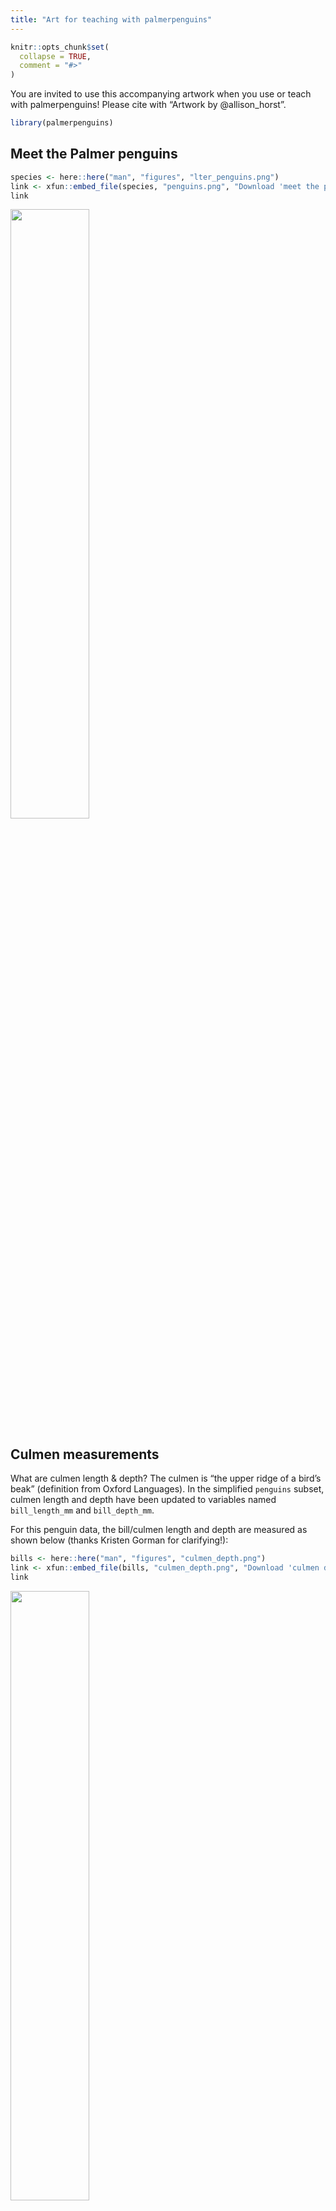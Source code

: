 ```yaml
---
title: "Art for teaching with palmerpenguins"
---
```


```r
knitr::opts_chunk$set(
  collapse = TRUE,
  comment = "#>"
)
```

You are invited to use this accompanying artwork when you use or teach with palmerpenguins! Please cite with "Artwork by @allison_horst".

```r
library(palmerpenguins)
```

## Meet the Palmer penguins

```r
species <- here::here("man", "figures", "lter_penguins.png")
link <- xfun::embed_file(species, "penguins.png", "Download 'meet the penguins' art")
link
```

<img src="../../reference/figures/lter_penguins.png" width=50%>

## Culmen measurements

What are culmen length & depth? The culmen is "the upper ridge of a bird's beak" (definition from Oxford Languages). In the simplified `penguins` subset, culmen length and depth have been updated to variables named `bill_length_mm` and `bill_depth_mm`. 

For this penguin data, the bill/culmen length and depth are measured as shown below (thanks Kristen Gorman for clarifying!):

```r
bills <- here::here("man", "figures", "culmen_depth.png")
link <- xfun::embed_file(bills, "culmen_depth.png", "Download 'culmen depth' art")
link
```

<img src="../../reference/figures/culmen_depth.png" width=50%>

## palmerpenguins hex sticker

```r
hex <- here::here("man", "figures", "palmerpenguins.png")
link <- xfun::embed_file(hex, "palmerpenguins.png", "Download palmerpenguins hex")
link
```

<img src="../../reference/figures/palmerpenguins.png" width=50%>
